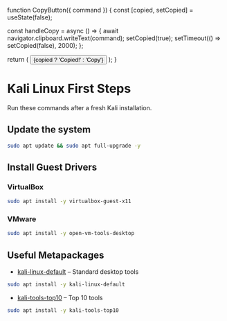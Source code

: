 
function CopyButton({ command }) {
  const [copied, setCopied] = useState(false);

  const handleCopy = async () => {
    await navigator.clipboard.writeText(command);
    setCopied(true);
    setTimeout(() => setCopied(false), 2000);
  };

  return (
    <button
      onClick={handleCopy}
      className="ml-2 px-2 py-1 text-xs border rounded"
      aria-label="Copy command"
    >
      {copied ? 'Copied!' : 'Copy'}
    </button>
  );
}

# Kali Linux First Steps

Run these commands after a fresh Kali installation.

## Update the system

```bash
sudo apt update && sudo apt full-upgrade -y
```
<CopyButton command="sudo apt update && sudo apt full-upgrade -y" />

## Install Guest Drivers

### VirtualBox

```bash
sudo apt install -y virtualbox-guest-x11
```
<CopyButton command="sudo apt install -y virtualbox-guest-x11" />

### VMware

```bash
sudo apt install -y open-vm-tools-desktop
```
<CopyButton command="sudo apt install -y open-vm-tools-desktop" />

## Useful Metapackages

- [kali-linux-default](https://www.kali.org/docs/general-use/metapackages/#kali-linux-default) – Standard desktop tools

```bash
sudo apt install -y kali-linux-default
```
<CopyButton command="sudo apt install -y kali-linux-default" />

- [kali-tools-top10](https://www.kali.org/docs/general-use/metapackages/#kali-tools-top10) – Top 10 tools

```bash
sudo apt install -y kali-tools-top10
```
<CopyButton command="sudo apt install -y kali-tools-top10" />
